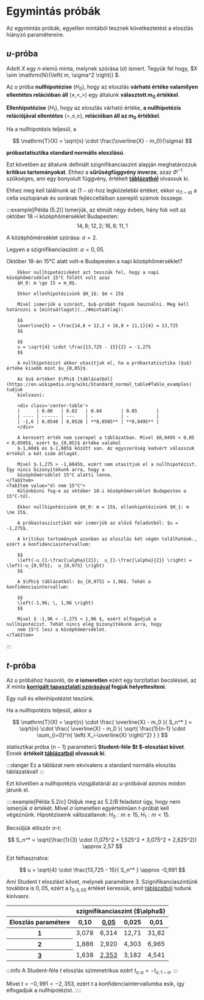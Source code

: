 
# Egymintás próbák

Az egymintás próbák, egyetlen mintából tesznek következtetést a eloszlás hiányzó paramétereire.


## $u$-próba

Adott $X$ egy $n$ elemű minta, melynek szórása ($\sigma$) ismert. Tegyük fel hogy,
$X \sim \mathrm{N}{\left( m, \sigma^2 \right)} $.

Az $u$ próba **nullhipotézise** ($H_0$), hogy az eloszlás **várható értéke valamilyen ellentétes relációban áll**
($\ne, <, >$) egy általunk **választott $m_0$ értékkel**.

**Ellenhipotézise** ($H_1$), hogy az eloszlás várható értéke, **a nullhipotézis relációjával ellentétes** ($=, \le, \ge$), 
**relációban áll az $m_0$ értékkel**.

Ha a nullhipotézis teljesül, a

$$
\mathrm{T}(X) = \sqrt{n} \cdot \frac{\overline{X} - m_0}{\sigma}
$$

**próbastatisztika standard normális eloszlású**.

Ezt követően az általunk definiált szignifikanciaszint alapján meghatározzuk **kritikus tartományokat**. Ehhez a 
**sűrűségfüggvény inverze**, azaz $\Phi^{-1}$ szükséges, ami egy bonyolult függvény, értékeit
[**táblázatból**](https://en.wikipedia.org/wiki/Standard_normal_table#Table_examples) olvassuk ki.

Ehhez meg kell találnunk az $(1-\alpha)$-hoz legközelebbi értéket, ekkor $u_{(1-\alpha)}$ a cella oszlopának és sorának
fejléccelláiban szereplő számok összege.

:::example[Példa (5.2)]
Ismerjük, az elmúlt négy évben, hány fok volt az október 18.-i középhőmérséklet Budapesten:
$$
14,8; \; 12,2; \; 16,8; \; 11,1
$$

A középhőmérséklet szórása: $\sigma = 2$.

Legyen a szignifikanciaszint: $\alpha = 0,05$.

<Tabs>
    <TabItem value="b) kisebb mint 15°C">
        Október 18-án 15°C alatt volt-e Budapesten a napi középhőmérséklet?

        Ekkor nullhipotézisként azt tesszük fel, hogy a napi középhőmérséklet 15°C fölött volt azaz
        $H_0: m \ge 15 = m_0$.

        Ekkor ellenhipotézisünk $H_1$: $m < 15$

        Mivel ismerjük a szórást, $u$-próbát fogunk használni. Meg kell határozni a [mintaátlagot](../#mintaátlag):

        $$
        \overline{X} = \frac{14,8 + 12,2 + 16,8 + 11,1}{4} = 13,725
        $$

        $$
        u = \sqrt{4} \cdot \frac{13,725 - 15}{2} = -1,275
        $$

        A nullhipotézist akkor utasítjuk el, ha a próbastatisztika ($u$) értéke kisebb mint $u_{0,05}$.

        Az $u$ értéket $\Phi$ [táblázatból](https://en.wikipedia.org/wiki/Standard_normal_table#Table_examples) tudjuk
        kiolvasni:

        <div class='center-table'>
        |      | 0.00   | 0.02   | 0.04       | 0.05       |
        | ---- | ------ | ---    | -          | -          |
        | -1,6 | 0,0548 | 0,0526 | **0,0505** | **0,0495** |
        </div>

        A keresett érték nem szerepel a táblázatban. Mivel $0,0495 < 0,05 < 0,0505$, ezért $u_{0,05}$ értéke valahol
        $-1,604$ és $-1,605$ között van. Az egyszerűség kedvért válasszuk értékül a két szám átlagát.

        Mivel $-1,275 > -1,6045$, ezért nem utasítjuk el a nullhipotézist. Így nincs bizonyítékunk arra, hogy a
        középhőmérséklet 15°C alatti lenne.
    </TabItem>
    <TabItem value="d) nem 15°C">
        Különbözni fog-e az október 18-i középhőmerséklet Budapesten a 15°C-tól.

        Ekkor nullhipotézisünk $H_0: m = 15$, ellenhipotézisünk $H_1: m \ne 15$.

        A próbastaszisztikát már ismerjük az előző feladatból: $u = -1,275$.

        A kritikus tartományok azonban az eloszlás két végén találhatóak., ezért a konfidenciaintervallum:

        $$
        \left(-u_{1-\frac{\alpha}{2}};  u_{1-\frac{\alpha}{2}} \right) = \left(-u_{0,975};  u_{0,975} \right)
        $$

        A $\Phi$ táblázatból: $u_{0,975} = 1,96$. Tehát a konfidenciaintervallum:

        $$
        \left(-1,96; \, 1,96 \right)
        $$

        Mivel $ -1,96 < -1,275 < 1,96 $, ezért elfogadjuk a nullhipotézist. Tehát nincs elég bizonyítékunk arra, hogy
        nem 15°C lesz a középhőmérséklet.
    </TabItem>
</Tabs>
:::

## $t$-próba

Az $u$ próbához hasonló, de **$\mathbf{\sigma}$ ismeretlen** ezért egy torzítatlan becsléssel, az $X$ minta
**[korrigált tapasztalati szórásával](../#korrig%C3%A1lt-tapasztalati-sz%C3%B3r%C3%A1s) fogjuk helyettesíteni**.

Egy null és ellenhipotézist teszünk.

Ha a nullhipotézis teljesül, akkor a

$$
\mathrm{T}(X)
= \sqrt{n} \cdot \frac{ \overline{X} - m_0 }{ S_n^* }
= \sqrt{n} \cdot \frac{ \overline{X} - m_0 }{ \sqrt{ \frac{1}{n-1} \cdot \sum_{i=0}^n{ \left( X_i-\overline{X}  \right)^2} } }
$$

statisztikai próba $(n-1)$ paraméterű **Student-féle $t $-eloszlást követ**. Ennek **értékeit
[táblázatból](https://en.wikipedia.org/wiki/Student's_t-distribution#Table_of_selected_values) olvassuk ki**.

:::danger
Ez a táblázat nem ekvivalens a standard normális eloszlás táblázatával!
:::

Ezt követően a nullhipotézis vizsgálatánál az $u$-próbával azonos módon járunk el.

::::example[Példa 5.2/c]
Oldjuk meg az 5.2/B feladatot úgy, hogy nem ismerjük $\sigma$ értékét. Mivel $\sigma$ ismeretlen egyértelműen $t$-próbát
kell végeznünk. Hipotéziseink változatlanok: $H_0: m \ge 15, \; H_1: m < 15$.

Becsüljük először $\sigma$-t:

$$
S_n^* = \sqrt{\frac{1}{3} \cdot (1,075^2 + 1,525^2 + 3,075^2 + 2,625^2)}
\approx 2,57
$$

Ezt felhasználva:

$$
u = \sqrt{4} \cdot \frac{13,725 - 15}{ S_n^* } \approx -0,991 
$$

Ami Student $t$ eloszlást követ, melynek paramétere $3$. Szignifikanciaszintünk továbbra is $0,05$, ezért a
$t_{3; 0,05}$ értéket keressük, amit
[táblázatból](https://en.wikipedia.org/wiki/Student's_t-distribution#Table_of_selected_values) tudunk kiolvasni.

<div class='center-table'>
<table>
    <thead>
        <tr>
            <th></th>
            <th colspan="4">szignifikanciaszint ($\alpha$)</th>
        </tr>
        <tr>
            <th>Eloszlás paramétere</th>
            <th>0,10</th>
            <th><u>0,05</u></th>
            <th>0,025</th>
            <th>0,01</th>
        </tr>
    </thead>
    <tbody>
        <tr>
            <th>1</th>
            <td>3,078</td>
            <td>6,314</td>
            <td>12,71</td>
            <td>31,82</td>
        </tr>
        <tr>
            <th>2</th>
            <td>1,886</td>
            <td>2,920</td>
            <td>4,303</td>
            <td>6,965</td>
        </tr>
        <tr>
            <th><u>3</u></th>
            <td>1,638</td>
            <td><u>2,353</u></td>
            <td>3,182</td>
            <td>4,541</td>
        </tr>
    </tbody>
</table>
</div>

:::info
A Student-féle $t$ eloszlás szimmetrikus ezért $t_{x; \, \alpha} = -t_{x; \, 1-\alpha}$.
:::

Mivel $t = -0,991 < -2,353$, ezért $t$ a konfidenciaintervallumba esik, így elfogadjuk a nullhipotézist.
::::

